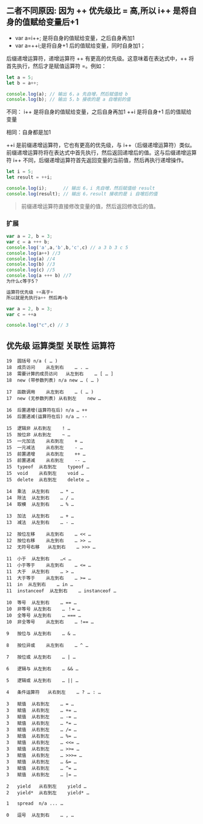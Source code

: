 ## 二者不同原因: 因为 ++ 优先级比 = 高,所以 i++ 是将自身的值赋给变量后+1
* var a=i++; 是将自身的值赋给变量，之后自身再加1 
* var a=++i;是将自身+1 后的值赋给变量，同时自身加1；

后缀递增运算符，递增运算符 ++ 有更高的优先级。这意味着在表达式中，++ 将首先执行，然后才是赋值运算符 =。例如：
```js
let a = 5;
let b = a++;

console.log(a); // 输出 6，a 先自增，然后赋值给 b
console.log(b); // 输出 5，b 接收的是 a 自增前的值
```

不同：
i++ 是将自身的值赋给变量，之后自身再加1
++i 是将自身+1 后的值赋给变量

相同：自身都是加1

++i 是前缀递增运算符，它也有更高的优先级，与 i++（后缀递增运算符）类似。前缀递增运算符将在表达式中首先执行，然后返回递增后的值。这与后缀递增运算符 i++ 不同，后缀递增运算符首先返回变量的当前值，然后再执行递增操作。
```js
let i = 5;
let result = ++i;

console.log(i);      // 输出 6，i 先自增，然后赋值给 result
console.log(result); // 输出 6，result 接收的是 i 自增后的值
```
>前缀递增运算符直接修改变量的值，然后返回修改后的值。

### 扩展
```js
var a = 2, b = 3;
var c = a +++ b;
console.log('a',a,'b',b,'c',c) // a 3 b 3 c 5
console.log(a++) //3
console.log(a) //4
console.log(b) //3
console.log(c) //5
console.log(a +++ b) //7
为什么c等于5？

运算符优先级 ++高于+
所以就是先执行a++ 然后再+b
```
```js
var a = 2, b = 3;
var c = ++a

console.log("c",c) // 3
```

## 优先级 运算类型 关联性 运算符
```
19	圆括号	n/a	( … )
18	成员访问	从左到右	… . …
18	需要计算的成员访问	从左到右	… [ … ]
18	new (带参数列表)	n/a	new … ( … )

17	函数调用	从左到右	… ( … )
17	new (无参数列表)	从右到左	new …

16	后置递增(运算符在后)	n/a	… ++
16	后置递减(运算符在后)	n/a	… --

15	逻辑非	从右到左	! …
15	按位非	从右到左	~ …
15	一元加法	从右到左	+ …
15	一元减法	从右到左	- …
15	前置递增	从右到左	++ …
15	前置递减	从右到左	-- …
15	typeof	从右到左	typeof …
15	void	从右到左	void …
15	delete	从右到左	delete …

14	乘法	从左到右	… * …
14	除法	从左到右	… / …
14	取模	从左到右	… % …

13	加法	从左到右	… + …
13	减法	从左到右	… - …

12	按位左移	从左到右	… << …
12	按位右移	从左到右	… >> …
12	无符号右移	从左到右	… >>> …

11	小于	从左到右	…< …
11	小于等于	从左到右	… <= …
11	大于	从左到右	… > …
11	大于等于	从左到右	… >= …
11	in	从左到右	… in …
11	instanceof	从左到右	… instanceof …

10	等号	从左到右	… == …
10	非等号	从左到右	… ！= …
10	全等号	从左到右	… === …
10	非全等号	从左到右	… !== …

9	按位与	从左到右	… & …

8	按位异或	从左到右	… ^ …

7	按位或	从左到右	… | …

6	逻辑与	从左到右	… && …

5	逻辑或	从左到右	… || …

4	条件运算符	从右到左	… ? … : …

3	赋值	从右到左	… = …
3	赋值	从右到左	… += …
3	赋值	从右到左	… -= …
3	赋值	从右到左	… *= …
3	赋值	从右到左	… /= …
3	赋值	从右到左	… %= …
3	赋值	从右到左	… <<= …
3	赋值	从右到左	… >>= …
3	赋值	从右到左	… >>>= …
3	赋值	从右到左	… &= …
3	赋值	从右到左	… ^= …
3	赋值	从右到左	… |= …

2	yield	从右到左	yield …
2	yield*	从右到左	yield* …

1	spread	n/a	... …

0	逗号	从左到右	… , …
```
